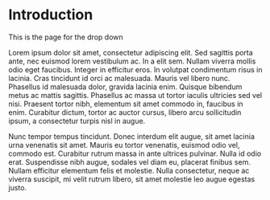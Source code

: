 # Introduction

This is the page for the drop down

Lorem ipsum dolor sit amet, consectetur adipiscing elit. Sed sagittis porta ante, nec euismod lorem vestibulum ac. In a elit sem. Nullam viverra mollis odio eget faucibus. Integer in efficitur eros. In volutpat condimentum risus in lacinia. Cras tincidunt id orci ac malesuada. Mauris vel libero nunc. Phasellus id malesuada dolor, gravida lacinia enim. Quisque bibendum metus ac mattis sagittis. Phasellus ac massa ut tortor iaculis ultricies sed vel nisi. Praesent tortor nibh, elementum sit amet commodo in, faucibus in enim. Curabitur dictum, tortor ac auctor cursus, libero arcu sollicitudin ipsum, a consectetur turpis nisl in augue.

Nunc tempor tempus tincidunt. Donec interdum elit augue, sit amet lacinia urna venenatis sit amet. Mauris eu tortor venenatis, euismod odio vel, commodo est. Curabitur rutrum massa in ante ultrices pulvinar. Nulla id odio erat. Suspendisse nibh augue, sodales vel diam eu, placerat finibus sem. Nullam efficitur elementum felis et molestie. Nulla consectetur, neque ac viverra suscipit, mi velit rutrum libero, sit amet molestie leo augue egestas justo.

